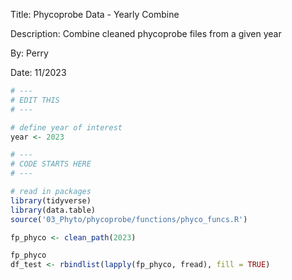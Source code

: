 Title: Phycoprobe Data - Yearly Combine

Description: Combine cleaned phycoprobe files from a given year

By: Perry

Date: 11/2023


```r
# ---
# EDIT THIS
# ---

# define year of interest
year <- 2023
```

```r
# ---
# CODE STARTS HERE
# ---

# read in packages
library(tidyverse)
library(data.table)
source('03_Phyto/phycoprobe/functions/phyco_funcs.R')

fp_phyco <- clean_path(2023)

fp_phyco
df_test <- rbindlist(lapply(fp_phyco, fread), fill = TRUE)
```


